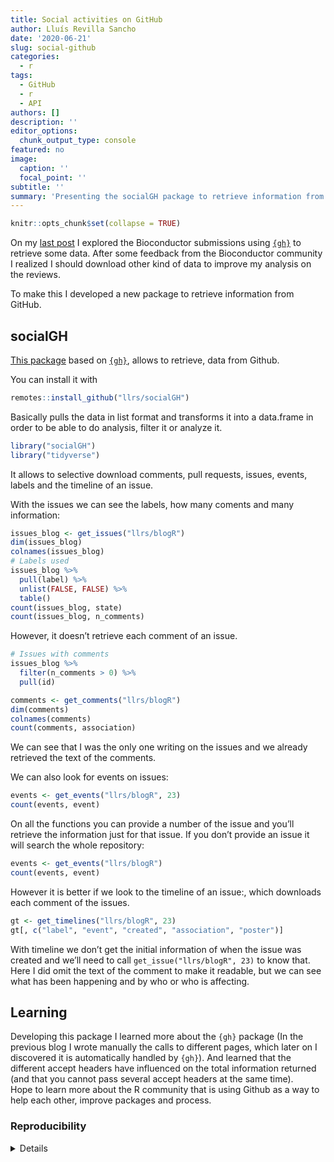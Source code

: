 ```yaml
---
title: Social activities on GitHub
author: Lluís Revilla Sancho
date: '2020-06-21'
slug: social-github
categories:
  - r
tags:
  - GitHub
  - r
  - API
authors: []
description: ''
editor_options:
  chunk_output_type: console
featured: no
image:
  caption: ''
  focal_point: ''
subtitle: ''
summary: 'Presenting the socialGH package to retrieve information from GitHub.'
---
```


```r
knitr::opts_chunk$set(collapse = TRUE)
```

On my [last post](http://llrs.dev/post/2020/06/bioconductor-submission.html) I explored the Bioconductor submissions using  [`{gh}`](https://cran.r-project.org/package=gh) to retrieve some data.
After some feedback from the Bioconductor community I realized I should download other kind of data to improve my analysis on the reviews. 

To make this I developed a new package to retrieve information from GitHub. 

## socialGH

[This package](https://github.com/llrs/socialGH) based on [`{gh}`](https://cran.r-project.org/package=gh), allows to retrieve, data from Github.

You can install it with 

```r
remotes::install_github("llrs/socialGH")
```

Basically pulls the data in list format and transforms it into a data.frame in order to be able to do analysis, filter it or analyze it.

```r
library("socialGH")
library("tidyverse")
```

It allows to selective download comments, pull requests, issues, events, labels and the timeline of an issue. 

With the issues we can see the labels, how many coments and many information:

```r
issues_blog <- get_issues("llrs/blogR")
dim(issues_blog)
colnames(issues_blog)
# Labels used
issues_blog %>% 
  pull(label) %>% 
  unlist(FALSE, FALSE) %>% 
  table()
count(issues_blog, state)
count(issues_blog, n_comments)
```

However, it doesn't retrieve each comment of an issue. 

```r
# Issues with comments
issues_blog %>% 
  filter(n_comments > 0) %>% 
  pull(id)

comments <- get_comments("llrs/blogR")
dim(comments)
colnames(comments)
count(comments, association)
```

We can see that I was the only one writing on the issues and we already retrieved the text of the comments.

We can also look for events on issues:
```r
events <- get_events("llrs/blogR", 23)
count(events, event)
```

On all the functions you can provide a number of the issue and you'll retrieve the information just for that issue. If you don't provide an issue it will search the whole repository:

```r
events <- get_events("llrs/blogR")
count(events, event)
```

However it is better if we look to the timeline of an issue:, which downloads each comment of the issues.

```r
gt <- get_timelines("llrs/blogR", 23)
gt[, c("label", "event", "created", "association", "poster")]
```

With timeline we don't get the initial information of when the issue was created and we'll need to call `get_issue("llrs/blogR", 23)` to know that. 
Here I did omit the text of the comment to make it readable, but we can see what has been happening and by who or who is affecting. 

## Learning

Developing this package I learned more about the `{gh}` package (In the previous blog I wrote manually the calls to different pages, which later on I discovered it is automatically handled by `{gh}`). 
And learned that the different accept headers have influenced on the total information returned (and that you cannot pass several accept headers at the same time).  
Hope to learn more about the R community that is using Github as a way to help each other, improve packages and process. 

### Reproducibility

<details>
```r
## Reproducibility info
options(width = 120)
sessioninfo::session_info()
```
</details>

